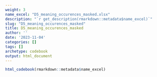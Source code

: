 ```yaml
---
weight: 3
name_excel: "D5_meaning_occurences_masked.xlsx"
description: "`r get_description(rmarkdown::metadata$name_excel)`"
slug: "D5_meaning_occurences_masked"
title: D5_meaning_occurences_masked
author: ''
date: '2023-11-04'
categories: []
tags: []
archetype: codebook
output: html_document
---
```


```r
html_codebook(rmarkdown::metadata$name_excel)
```
